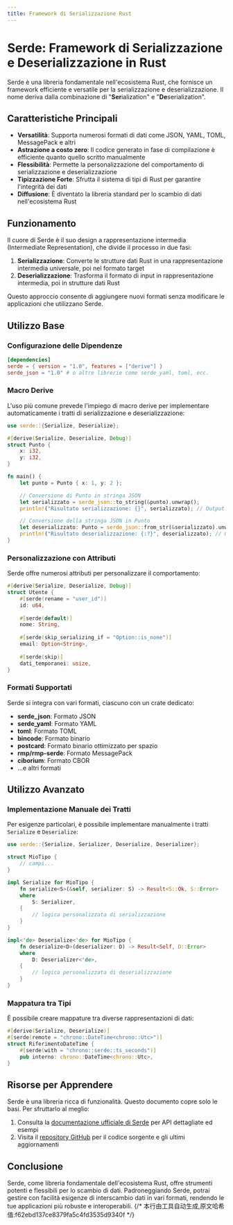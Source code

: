 ```yaml
---
title: Framework di Serializzazione Rust
---
```


# Serde: Framework di Serializzazione e Deserializzazione in Rust


<LinkCard
  href="https://docs.rs/serde/latest/serde/"
  title="serde"
  description="serde"
/>

Serde è una libreria fondamentale nell'ecosistema Rust, che fornisce un framework efficiente e versatile per la serializzazione e deserializzazione. Il nome deriva dalla combinazione di "**Ser**ialization" e "**De**serialization".

## Caratteristiche Principali

- **Versatilità**: Supporta numerosi formati di dati come JSON, YAML, TOML, MessagePack e altri
- **Astrazione a costo zero**: Il codice generato in fase di compilazione è efficiente quanto quello scritto manualmente
- **Flessibilità**: Permette la personalizzazione del comportamento di serializzazione e deserializzazione
- **Tipizzazione Forte**: Sfrutta il sistema di tipi di Rust per garantire l'integrità dei dati
- **Diffusione**: È diventato la libreria standard per lo scambio di dati nell'ecosistema Rust

## Funzionamento

Il cuore di Serde è il suo design a rappresentazione intermedia (Intermediate Representation), che divide il processo in due fasi:

1. **Serializzazione**: Converte le strutture dati Rust in una rappresentazione intermedia universale, poi nel formato target
2. **Deserializzazione**: Trasforma il formato di input in rappresentazione intermedia, poi in strutture dati Rust

Questo approccio consente di aggiungere nuovi formati senza modificare le applicazioni che utilizzano Serde.

## Utilizzo Base

### Configurazione delle Dipendenze

```toml
[dependencies]
serde = { version = "1.0", features = ["derive"] }
serde_json = "1.0" # o altre librerie come serde_yaml, toml, ecc.
```

### Macro Derive

L'uso più comune prevede l'impiego di macro derive per implementare automaticamente i tratti di serializzazione e deserializzazione:

```rust
use serde::{Serialize, Deserialize};

#[derive(Serialize, Deserialize, Debug)]
struct Punto {
    x: i32,
    y: i32,
}

fn main() {
    let punto = Punto { x: 1, y: 2 };

    // Conversione di Punto in stringa JSON
    let serializzato = serde_json::to_string(&punto).unwrap();
    println!("Risultato serializzazione: {}", serializzato); // Output: {"x":1,"y":2}

    // Conversione della stringa JSON in Punto
    let deserializzato: Punto = serde_json::from_str(&serializzato).unwrap();
    println!("Risultato deserializzazione: {:?}", deserializzato); // Output: Punto { x: 1, y: 2 }
}
```

### Personalizzazione con Attributi

Serde offre numerosi attributi per personalizzare il comportamento:

```rust
#[derive(Serialize, Deserialize, Debug)]
struct Utente {
    #[serde(rename = "user_id")]
    id: u64,
    
    #[serde(default)]
    nome: String,
    
    #[serde(skip_serializing_if = "Option::is_none")]
    email: Option<String>,
    
    #[serde(skip)]
    dati_temporanei: usize,
}
```

### Formati Supportati

Serde si integra con vari formati, ciascuno con un crate dedicato:

- **serde_json**: Formato JSON
- **serde_yaml**: Formato YAML
- **toml**: Formato TOML
- **bincode**: Formato binario
- **postcard**: Formato binario ottimizzato per spazio
- **rmp/rmp-serde**: Formato MessagePack
- **ciborium**: Formato CBOR
- ...e altri formati

## Utilizzo Avanzato

### Implementazione Manuale dei Tratti

Per esigenze particolari, è possibile implementare manualmente i tratti `Serialize` e `Deserialize`:

```rust
use serde::{Serialize, Serializer, Deserialize, Deserializer};

struct MioTipo {
    // campi...
}

impl Serialize for MioTipo {
    fn serialize<S>(&self, serializer: S) -> Result<S::Ok, S::Error>
    where
        S: Serializer,
    {
        // logica personalizzata di serializzazione
    }
}

impl<'de> Deserialize<'de> for MioTipo {
    fn deserialize<D>(deserializer: D) -> Result<Self, D::Error>
    where
        D: Deserializer<'de>,
    {
        // logica personalizzata di deserializzazione
    }
}
```

### Mappatura tra Tipi

È possibile creare mappature tra diverse rappresentazioni di dati:

```rust
#[derive(Serialize, Deserialize)]
#[serde(remote = "chrono::DateTime<chrono::Utc>")]
struct RiferimentoDateTime {
    #[serde(with = "chrono::serde::ts_seconds")]
    pub interno: chrono::DateTime<chrono::Utc>,
}
```

## Risorse per Apprendere

Serde è una libreria ricca di funzionalità. Questo documento copre solo le basi. Per sfruttarlo al meglio:

1. Consulta la [documentazione ufficiale di Serde](https://serde.rs/) per API dettagliate ed esempi
2. Visita il [repository GitHub](https://github.com/serde-rs/serde) per il codice sorgente e gli ultimi aggiornamenti

## Conclusione

Serde, come libreria fondamentale dell'ecosistema Rust, offre strumenti potenti e flessibili per lo scambio di dati. Padroneggiando Serde, potrai gestire con facilità esigenze di interscambio dati in vari formati, rendendo le tue applicazioni più robuste e interoperabili.
{/* 本行由工具自动生成,原文哈希值:f62ebd137ce8379fa5c4fd3535d9340f */}